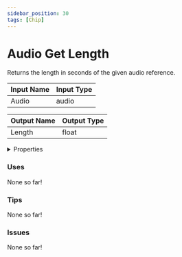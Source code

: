 ```yaml
---
sidebar_position: 30
tags: [Chip]
---
```


# Audio Get Length

Returns the length in seconds of the given audio reference.




<EsbSvg />

| Input Name | Input Type |
|-----------|-----------|
| Audio | audio |

| Output Name | Output Type |
|-----------|-----------|
| Length | float |


<details>
  <summary>Properties</summary>
  <div>
    <div>
    <table>
      <thead>
        <tr>
          <th>Is beta required?</th>
          <th>❌</th>
        </tr>
        <tr>
          <th>Is this chip a trolling risk?</th>
          <th>❌</th>
        </tr>
        <tr>
          <th>Chip UUID</th>
          <th>be5262f0-1f67-4be7-aa8c-967c30bd5487</th>
        </tr>
      </thead>
    </table>
    </div>
  </div>
</details>

### Uses

None so far!

### Tips

None so far!

### Issues

None so far!